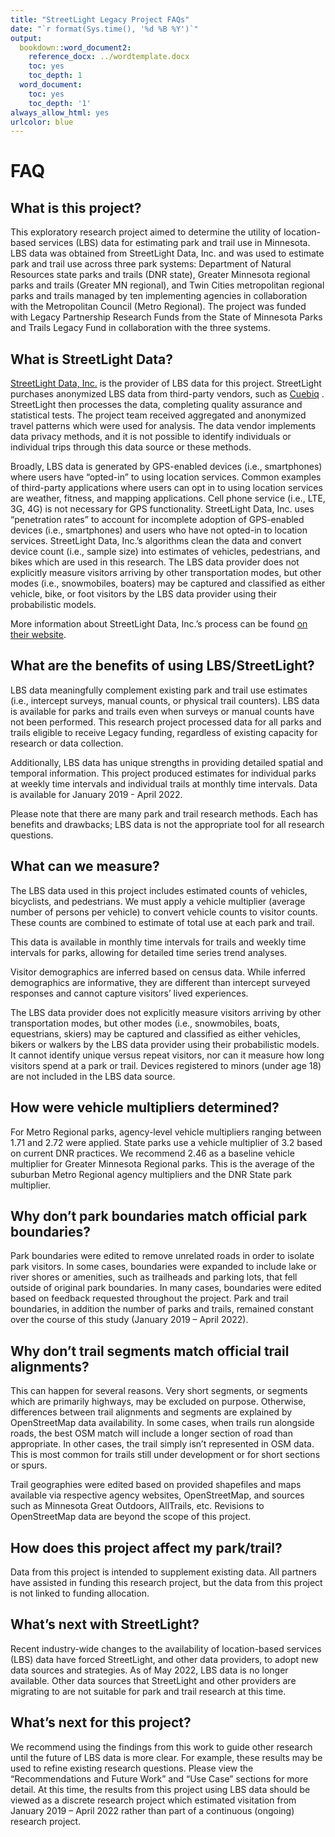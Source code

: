 ```yaml
---
title: "StreetLight Legacy Project FAQs"
date: "`r format(Sys.time(), '%d %B %Y')`"
output:
  bookdown::word_document2:
    reference_docx: ../wordtemplate.docx
    toc: yes
    toc_depth: 1
  word_document:
    toc: yes
    toc_depth: '1'
always_allow_html: yes
urlcolor: blue
---
```


# FAQ

## What is this project? 
This exploratory research project aimed to determine the utility of location-based services (LBS) data for estimating park and trail use in Minnesota. LBS data was obtained from StreetLight Data, Inc. and was used to estimate park and trail use across three park systems: Department of Natural Resources state parks and trails (DNR state), Greater Minnesota regional parks and trails (Greater MN regional), and Twin Cities metropolitan regional parks and trails managed by ten implementing agencies in collaboration with the Metropolitan Council (Metro Regional). The project was funded with Legacy Partnership Research Funds from the State of Minnesota Parks and Trails Legacy Fund in collaboration with the three systems. 

## What is StreetLight Data? 
[StreetLight Data, Inc.](https://www.streetlightdata.com/) is the provider of LBS data for this project. StreetLight purchases anonymized LBS data from third-party vendors, such as [Cuebiq](https://www.cuebiq.com/) . StreetLight then processes the data, completing quality assurance and statistical tests. The project team received aggregated and anonymized travel patterns which were used for analysis. The data vendor implements data privacy methods, and it is not possible to identify individuals or individual trips through this data source or these methods. 

Broadly, LBS data is generated by GPS-enabled devices (i.e., smartphones) where users have “opted-in” to using location services. Common examples of third-party applications where users can opt in to using location services are weather, fitness, and mapping applications. Cell phone service (i.e., LTE, 3G, 4G) is not necessary for GPS functionality. StreetLight Data, Inc. uses “penetration rates” to account for incomplete adoption of GPS-enabled devices (i.e., smartphones) and users who have not opted-in to location services. StreetLight Data, Inc.’s algorithms clean the data and convert device count (i.e., sample size) into estimates of vehicles, pedestrians, and bikes which are used in this research. The LBS data provider does not explicitly measure visitors arriving by other transportation modes, but other modes (i.e., snowmobiles, boaters) may be captured and classified as either vehicle, bike, or foot visitors by the LBS data provider using their probabilistic models. 

More information about StreetLight Data, Inc.’s process can be found [on their website](https://www.streetlightdata.com/). 

## What are the benefits of using LBS/StreetLight? 
LBS data meaningfully complement existing park and trail use estimates (i.e., intercept surveys, manual counts, or physical trail counters). LBS data is available for parks and trails even when surveys or manual counts have not been performed. This research project processed data for all parks and trails eligible to receive Legacy funding, regardless of existing capacity for research or data collection. 

Additionally, LBS data has unique strengths in providing detailed spatial and temporal information. This project produced estimates for individual parks at weekly time intervals and individual trails at monthly time intervals. Data is available for January 2019 - April 2022. 

Please note that there are many park and trail research methods. Each has benefits and drawbacks; LBS data is not the appropriate tool for all research questions. 

## What can we measure? 
The LBS data used in this project includes estimated counts of vehicles, bicyclists, and pedestrians. We must apply a vehicle multiplier (average number of persons per vehicle) to convert vehicle counts to visitor counts. These counts are combined to estimate of total use at each park and trail. 

This data is available in monthly time intervals for trails and weekly time intervals for parks, allowing for detailed time series trend analyses. 

Visitor demographics are inferred based on census data. While inferred demographics are informative, they are different than intercept surveyed responses and cannot capture visitors’ lived experiences. 

The LBS data provider does not explicitly measure visitors arriving by other transportation modes, but other modes (i.e., snowmobiles, boats, equestrians, skiers) may be captured and classified as either vehicles, bikers or walkers by the LBS data provider using their probabilistic models. It cannot identify unique versus repeat visitors, nor can it measure how long visitors spend at a park or trail. Devices registered to minors (under age 18) are not included in the LBS data source. 

## How were vehicle multipliers determined? 
For Metro Regional parks, agency-level vehicle multipliers ranging between 1.71 and 2.72 were applied. State parks use a vehicle multiplier of 3.2 based on current DNR practices. We recommend 2.46 as a baseline vehicle multiplier for Greater Minnesota Regional parks. This is the average of the suburban Metro Regional agency multipliers and the DNR State park multiplier. 

## Why don’t park boundaries match official park boundaries? 
Park boundaries were edited to remove unrelated roads in order to isolate park visitors. In some cases, boundaries were expanded to include lake or river shores or amenities, such as trailheads and parking lots, that fell outside of original park boundaries. In many cases, boundaries were edited based on feedback requested throughout the project. Park and trail boundaries, in addition the number of parks and trails, remained constant over the course of this study (January 2019 – April 2022). 

## Why don't trail segments match official trail alignments?
This can happen for several reasons. Very short segments, or segments which are primarily highways, may be excluded on purpose. Otherwise, differences between trail alignments and segments are explained by OpenStreetMap data availability. In some cases, when trails run alongside roads, the best OSM match will include a longer section of road than appropriate. In other cases, the trail simply isn’t represented in OSM data. This is most common for trails still under development or for short sections or spurs. 

Trail geographies were edited based on provided shapefiles and maps available via respective agency websites, OpenStreetMap, and sources such as Minnesota Great Outdoors, AllTrails, etc. Revisions to OpenStreetMap data are beyond the scope of this project. 

## How does this project affect my park/trail? 
Data from this project is intended to supplement existing data. All partners have assisted in funding this research project, but the data from this project is not linked to funding allocation. 

## What’s next with StreetLight? 
Recent industry-wide changes to the availability of location-based services (LBS) data have forced StreetLight, and other data providers, to adopt new data sources and strategies. As of May 2022, LBS data is no longer available. Other data sources that StreetLight and other providers are migrating to are not suitable for park and trail research at this time. 

## What’s next for this project? 
We recommend using the findings from this work to guide other research until the future of LBS data is more clear. For example, these results may be used to refine existing research questions. Please view the “Recommendations and Future Work” and “Use Case” sections for more detail. At this time, the results from this project using LBS data should be viewed as a discrete research project which estimated visitation from January 2019 – April 2022 rather than part of a continuous (ongoing) research project. 
